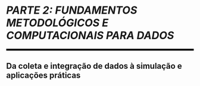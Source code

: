 
```{=latex}
\cftaddtitleline{toc}{chapter}{\rule{\textwidth}{0.4pt}}{}
```

# *PARTE 2: FUNDAMENTOS METODOLÓGICOS E COMPUTACIONAIS PARA DADOS* {#parte-2 .unnumbered}

<!--script for generating HORIZONTAL LINE-->
<hr style="height:5px;border-width:0;color:black;background-color:black">

## Da coleta e integração de dados à simulação e aplicações práticas {.unnumbered}

```{=latex}
\markboth{}{}
\par\noindent\rule{\textwidth}{0.05in}
```
